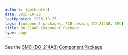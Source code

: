 ```yaml
---
authors: [gbmhunter]
date: 2015-10-25
lastUpdated: 2015-10-25
tags: [component packages, PCB design, DO-214AB, SMC]
title: DO-214AB Component Package
type: page
---
```


See the [SMC (DO-214AB) Component Package](/pcb-design/component-packages/smc-do-214ab-component-package).
